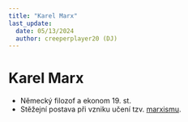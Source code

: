 ```yaml
---
title: "Karel Marx"
last_update:
  date: 05/13/2024
  author: creeperplayer20 (DJ)
---
```


# Karel Marx

- Německý filozof a ekonom 19. st.
- Stěžejní postava při vzniku učení tzv. <ins>marxismu</ins>.
